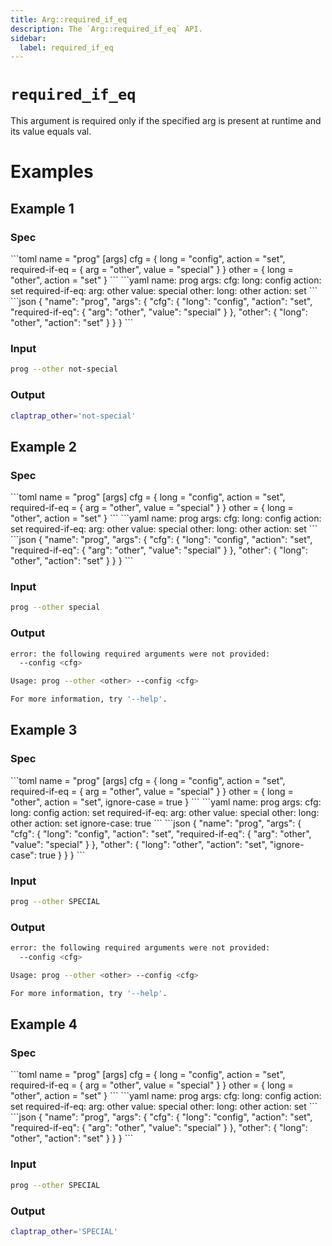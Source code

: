 ```yaml
---
title: Arg::required_if_eq
description: The `Arg::required_if_eq` API.
sidebar:
  label: required_if_eq
---
```



# `required_if_eq` <LinkButton href="https://docs.rs/clap/latest/clap/struct.Arg.html#method.required_if_eq" icon="open-book" variant="minimal"></LinkButton>

<Badge text="since 0.1.0" size="small" />

This argument is required only if the specified arg is present at runtime and its value equals val.

# Examples
## Example 1

### Spec

<Tabs syncKey="format">
  <TabItem label="TOML">
```toml
name = "prog"
[args]
cfg = { long = "config", action = "set", required-if-eq = { arg = "other", value = "special" } }
other = { long = "other", action = "set" }
```
  </TabItem>
  <TabItem label="YAML">
```yaml
name: prog
args:
  cfg:
    long: config
    action: set
    required-if-eq:
      arg: other
      value: special
  other:
    long: other
    action: set
```
  </TabItem>
  <TabItem label="JSON">
```json
{
  "name": "prog",
  "args": {
    "cfg": {
      "long": "config",
      "action": "set",
      "required-if-eq": {
        "arg": "other",
        "value": "special"
      }
    },
    "other": {
      "long": "other",
      "action": "set"
    }
  }
}
```
  </TabItem>
</Tabs>

### Input

```bash
prog --other not-special
```

### Output

```bash
claptrap_other='not-special'
```
## Example 2

### Spec

<Tabs syncKey="format">
  <TabItem label="TOML">
```toml
name = "prog"
[args]
cfg = { long = "config", action = "set", required-if-eq = { arg = "other", value = "special" } }
other = { long = "other", action = "set" }
```
  </TabItem>
  <TabItem label="YAML">
```yaml
name: prog
args:
  cfg:
    long: config
    action: set
    required-if-eq:
      arg: other
      value: special
  other:
    long: other
    action: set
```
  </TabItem>
  <TabItem label="JSON">
```json
{
  "name": "prog",
  "args": {
    "cfg": {
      "long": "config",
      "action": "set",
      "required-if-eq": {
        "arg": "other",
        "value": "special"
      }
    },
    "other": {
      "long": "other",
      "action": "set"
    }
  }
}
```
  </TabItem>
</Tabs>

### Input

```bash
prog --other special
```

### Output

```bash
error: the following required arguments were not provided:
  --config <cfg>

Usage: prog --other <other> --config <cfg>

For more information, try '--help'.
```
## Example 3

### Spec

<Tabs syncKey="format">
  <TabItem label="TOML">
```toml
name = "prog"
[args]
cfg = { long = "config", action = "set", required-if-eq = { arg = "other", value = "special" } }
other = { long = "other", action = "set", ignore-case = true }
```
  </TabItem>
  <TabItem label="YAML">
```yaml
name: prog
args:
  cfg:
    long: config
    action: set
    required-if-eq:
      arg: other
      value: special
  other:
    long: other
    action: set
    ignore-case: true
```
  </TabItem>
  <TabItem label="JSON">
```json
{
  "name": "prog",
  "args": {
    "cfg": {
      "long": "config",
      "action": "set",
      "required-if-eq": {
        "arg": "other",
        "value": "special"
      }
    },
    "other": {
      "long": "other",
      "action": "set",
      "ignore-case": true
    }
  }
}
```
  </TabItem>
</Tabs>

### Input

```bash
prog --other SPECIAL
```

### Output

```bash
error: the following required arguments were not provided:
  --config <cfg>

Usage: prog --other <other> --config <cfg>

For more information, try '--help'.
```
## Example 4

### Spec

<Tabs syncKey="format">
  <TabItem label="TOML">
```toml
name = "prog"
[args]
cfg = { long = "config", action = "set", required-if-eq = { arg = "other", value = "special" } }
other = { long = "other", action = "set" }
```
  </TabItem>
  <TabItem label="YAML">
```yaml
name: prog
args:
  cfg:
    long: config
    action: set
    required-if-eq:
      arg: other
      value: special
  other:
    long: other
    action: set
```
  </TabItem>
  <TabItem label="JSON">
```json
{
  "name": "prog",
  "args": {
    "cfg": {
      "long": "config",
      "action": "set",
      "required-if-eq": {
        "arg": "other",
        "value": "special"
      }
    },
    "other": {
      "long": "other",
      "action": "set"
    }
  }
}
```
  </TabItem>
</Tabs>

### Input

```bash
prog --other SPECIAL
```

### Output

```bash
claptrap_other='SPECIAL'
```
